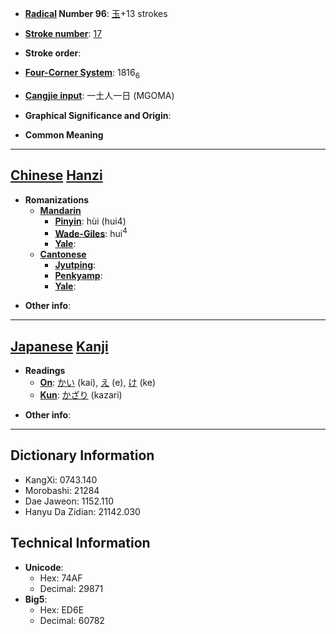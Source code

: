 * '''[[Wiktionary:Chinese radical index| Radical]] Number 96''': [[Wiktionary:Chinese radical index 玉|玉]]+13 strokes

* '''[[Wiktionary:Chinese total strokes index|Stroke number]]''': [[Wiktionary:Chinese total strokes index 17|17]]

* '''Stroke order''': 

* '''[[Wiktionary:Chinese four corner index|Four-Corner System]]''': 1816<sub>6</sub>

* '''[[Wiktionary:Chinese Cangjie index|Cangjie input]]''': 一土人一日 (MGOMA)

* '''Graphical Significance and Origin''': 

* '''Common Meaning'''

----

== [[Chinese]] [[Hanzi]] ==

* '''Romanizations'''
** '''[[Mandarin]]'''
*** '''[[Pinyin]]''': hùi (hui4)
*** '''[[Wade-Giles]]''': hui<sup>4</sup>
*** '''[[Yale]]''': 
** '''[[Cantonese]]'''
*** '''[[Jyutping]]''':
*** '''[[Penkyamp]]''': 
*** '''[[Yale]]''': 

* '''Other info''': 

----

== [[Japanese]] [[Kanji]] ==

* '''Readings'''
** '''[[On]]''': [[かい]] (kai), [[え]] (e), [[け]] (ke)
** '''[[Kun]]''': [[かざり]] (kazari)

* '''Other info''':  

----

== Dictionary Information ==

* KangXi: 0743.140
* Morobashi: 21284
* Dae Jaweon: 1152.110
* Hanyu Da Zidian: 21142.030

== Technical Information ==

* '''Unicode''':
** Hex: 74AF
** Decimal: 29871
* '''Big5''':
** Hex: ED6E
** Decimal: 60782